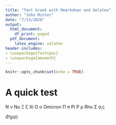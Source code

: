 ```yaml
---
title: "Text Greek with Rmarkdown and Xelatex"
author: "John Minter"
date: "7/13/2020"
output:
  html_document:
    df_print: paged
  pdf_document:
    latex_engine: xelatex
header-includes:
- \usepackage{fontspec}
- \usepackage{amsmath}
---
```


```r
knitr::opts_chunk$set(echo = TRUE)
```

# A quick test

Ν	ν	Nu
Ξ	ξ	Xi
Ο	ο	Omicron
Π	π	Pi
Ρ	ρ	Rho	
Σ	σ,ς


$\Phi (\rho z)$

